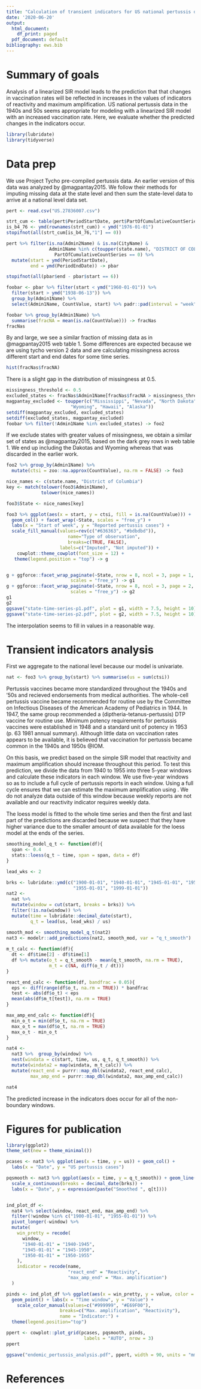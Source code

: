```yaml
---
title: "Calculation of transient indicators for US national pertussis data in the early vaccine era"
date: '2020-06-20'
output:
  html_document:
    df_print: paged
  pdf_document: default
bibliography: ews.bib
---
```


# Summary of goals

Analysis of a linearized SIR model leads to the prediction that that changes in vaccination rates will be reflected in increases in the values of indicators of reactivity and maximum amplification. US national pertussis data in the 1940s and 50s seems appropriate for modeling with a linearized SIR model with an increased vaccination rate. Here, we evaluate whether the predicted changes in the indicators occur.  

```r
library(lubridate)
library(tidyverse)
```

# Data prep

We use Project Tycho pre-compiled pertussis data. An earlier version of this data was analyzed by @magpantay2015. We follow their methods for imputing missing data at the state level and then sum the state-level data to arrive at a national level data set.

```r
pert <- read.csv("US.27836007.csv")
```


```r
strt_cum <- table(pert$PeriodStartDate, pert$PartOfCumulativeCountSeries)
is_b4_76 <- ymd(rownames(strt_cum)) < ymd("1976-01-01")
stopifnot(all(strt_cum[is_b4_76,"1"] == 0))
```

```r
pert %>% filter(is.na(Admin2Name) & is.na(CityName) &
                Admin1Name %in% c(toupper(state.name), "DISTRICT OF COLUMBIA") &
                  PartOfCumulativeCountSeries == 0) %>%
  mutate(start = ymd(PeriodStartDate),
         end = ymd(PeriodEndDate)) -> pbar

stopifnot(all(pbar$end - pbar$start == 6))
```


```r
foobar <- pbar %>% filter(start < ymd("1960-01-01")) %>%
  filter(start > ymd("1938-06-13")) %>%
  group_by(Admin1Name) %>%
  select(Admin1Name, CountValue, start) %>% padr::pad(interval = "week")

foobar %>% group_by(Admin1Name) %>%
  summarise(fracNA = mean(is.na(CountValue))) -> fracNas
fracNas
```


By and large, we see a similar fraction of missing data as in @magpantay2015 web table 1. Some differences are expected because we are using tycho version 2 data and are calculating missingness across different start and end dates for some time series.


```r
hist(fracNas$fracNA)
```
There is a slight gap in the distribution of missingness at 0.5.

```r
missingness_threshold <- 0.5
excluded_states <- fracNas$Admin1Name[fracNas$fracNA > missingness_threshold]
magpantay_excluded <- toupper(c("Mississippi", "Nevada", "North Dakota", "South Dakota",
                        "Wyoming", "Hawaii", "Alaska"))
setdiff(magpantay_excluded, excluded_states)
setdiff(excluded_states, magpantay_excluded)
foobar %>% filter(!Admin1Name %in% excluded_states) -> foo2
```
 If we exclude states with greater values of missingness, we obtain a similar set of states as @magpantay2015, based on the dark grey rows in web table 1. We end up including the Dakotas and Wyoming whereas that was discarded in the earlier work.

```r
foo2 %>% group_by(Admin1Name) %>%
  mutate(ctsi = zoo::na.approx(CountValue), na.rm = FALSE) -> foo3

nice_names <- c(state.name, "District of Columbia")
key <- match(tolower(foo3$Admin1Name),
             tolower(nice_names))

foo3$State <- nice_names[key]
```

```r


foo3 %>% ggplot(aes(x = start, y = ctsi, fill = is.na(CountValue))) +
  geom_col() + facet_wrap(~State, scales = "free_y") +
  labs(x = "Start of week", y = "Reported pertussis cases") +
  scale_fill_manual(values=rev(c("#636363", "#bdbdbd")),
                       name="Type of observation",
                       breaks=c(TRUE, FALSE),
                    labels=c("Imputed", "Not imputed")) +
    cowplot::theme_cowplot(font_size = 12) +
   theme(legend.position = "top") -> g


g + ggforce::facet_wrap_paginate(~State, nrow = 8, ncol = 3, page = 1,
                        scales = "free_y") -> g1
g + ggforce::facet_wrap_paginate(~State, nrow = 8, ncol = 3, page = 2,
                        scales = "free_y") -> g2
g1
g2
ggsave("state-time-series-p1.pdf", plot = g1, width = 7.5, height = 10)
ggsave("state-time-series-p2.pdf", plot = g2, width = 7.5, height = 10)

```
The interpolation seems to fill in values in a reasonable way.

# Transient indicators analysis

First we aggregate to the national level because our model is univariate.

```r

nat <- foo3 %>% group_by(start) %>% summarise(us = sum(ctsi))

```

Pertussis vaccines became more standardized throughout the 1940s and '50s and recieved endorsements from medical authorities. The whole-cell pertussis vaccine became recommended for routine use by the Committee on Infectious Diseases of the American Academy of Pediatrics in 1944. In 1947, the same group recommended a (diptheria-tetanus-pertussis) DTP vaccine for routine use. Minimum potency requirements for pertussis vaccines were established in 1948 and a standard unit of potency in 1953 (p. 63 1981 annual summary). Although little data on vaccination rates appears to be available, it is believed that vaccination for pertussis became common in the 1940s and 1950s @IOM. 

On this basis, we predict based on the simple SIR model \eqref{TODO} that reactivity and maximum amplification should increase throughout this period. To test this prediction, we divide the data from 1940 to 1955 into three 5-year windows and calculate these indicators in each window. We use five-year windows so as to include a full cycle of pertussis reports in each window. Using a full cycle ensures that we can estimate the maximum amplification using \eqref{TODO}. We do not analyze data outside of this window because weekly reports are not available and our reactivity indicator requires weekly data.

The loess model is fitted to the whole time series and then the first and last part of the predictions are discarded because we suspect that they have higher variance due to the smaller amount of data available for the loess model at the ends of the series.

```r

smoothing_model_q_t <- function(df){
  span <- 0.4
  stats::loess(q_t ~ time, span = span, data = df)
}

lead_wks <- 2

brks <- lubridate::ymd(c("1900-01-01", "1940-01-01", "1945-01-01", "1950-01-01", 
                         "1955-01-01", "1999-01-01"))
nat2 <-
  nat %>%
  mutate(window = cut(start, breaks = brks)) %>%
  filter(!is.na(window)) %>%
  mutate(time = lubridate::decimal_date(start),
         q_t = lead(us, lead_wks) / us)

smooth_mod <- smoothing_model_q_t(nat2)
nat3 <- modelr::add_predictions(nat2, smooth_mod, var = "q_t_smooth")
  
m_t_calc <- function(df){
  dt <- df$time[2] - df$time[1]
  df %>% mutate(o_t = q_t_smooth - mean(q_t_smooth, na.rm = TRUE),
                m_t = c(NA, diff(o_t / dt)))
} 

react_end_calc <- function(df, bandfrac = 0.05){
  eps <- diff(range(df$o_t, na.rm = TRUE)) * bandfrac
  test <- abs(df$o_t) < eps
  mean(abs(df$m_t[test]), na.rm = TRUE)
}

max_amp_end_calc <- function(df){
  min_o_t = min(df$o_t, na.rm = TRUE)
  max_o_t = max(df$o_t, na.rm = TRUE)
  max_o_t - min_o_t
}

nat4 <-
  nat3 %>%  group_by(window) %>%
  nest(windata = c(start, time, us, q_t, q_t_smooth)) %>%
  mutate(windata2 = map(windata, m_t_calc)) %>%
  mutate(react_end = purrr::map_dbl(windata2, react_end_calc),
         max_amp_end = purrr::map_dbl(windata2, max_amp_end_calc)) 

nat4
```

The predicted increase in the indicators does occur for all of the non-boundary windows. 

# Figures for publication

```r

library(ggplot2)
theme_set(new = theme_minimal())

pcases <- nat3 %>% ggplot(aes(x = time, y = us)) + geom_col() + 
  labs(x = "Date", y = "US pertussis cases")

pqsmooth <- nat3 %>% ggplot(aes(x = time, y = q_t_smooth)) + geom_line() + 
  scale_x_continuous(breaks = decimal_date(brks)) + 
  labs(x = "Date", y = expression(paste("Smoothed ", q[t])))


ind_plot_df <-
  nat4 %>% select(window, react_end, max_amp_end) %>%
  filter(!window %in% c("1900-01-01", "1955-01-01")) %>%
  pivot_longer(-window) %>%
  mutate(
    win_pretty = recode(
      window,
      "1940-01-01" = "1940-1945",
      "1945-01-01" = "1945-1950",
      "1950-01-01" = "1950-1955"
    ),
    indicator = recode(name,
                       "react_end" = "Reactivity",
                       "max_amp_end" = "Max. amplification")
  )

pinds <- ind_plot_df %>% ggplot(aes(x = win_pretty, y = value, color = indicator)) + 
  geom_point() + labs(x = "Time window", y = "Value") +
    scale_color_manual(values=c("#999999", "#E69F00"), 
                    breaks=c("Max. amplification", "Reactivity"),
                    name = "Indicator:") +
  theme(legend.position="top")

ppert <- cowplot::plot_grid(pcases, pqsmooth, pinds, 
                             labels = "AUTO", nrow = 3)
ppert

ggsave("endemic_pertussis_analysis.pdf", ppert, width = 90, units = "mm")

```


# References
